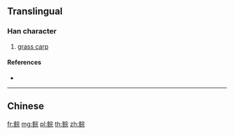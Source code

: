 {{character info/new}}
{{also|鯇}}
==Translingual==

===Han character===
{{Han char|rn=195|rad=鱼|as=07|sn=15|four=|canj=NMJMU}}

# [[grass carp]]

====References====
* {{Han ref|kx=1480.511|hdz=74693.060|uh=9CA9|ud=40105}}

----

==Chinese==
{{zh-see|鯇}}

[[fr:鲩]]
[[mg:鲩]]
[[pl:鲩]]
[[th:鲩]]
[[zh:鲩]]